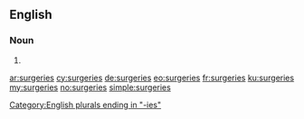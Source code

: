 ==English==

===Noun===
{{head|en|noun plural form}}

# {{plural of|surgery|lang=en}}

[[Category:English plurals ending in "-ies"]]

[[ar:surgeries]]
[[cy:surgeries]]
[[de:surgeries]]
[[eo:surgeries]]
[[fr:surgeries]]
[[ku:surgeries]]
[[my:surgeries]]
[[no:surgeries]]
[[simple:surgeries]]